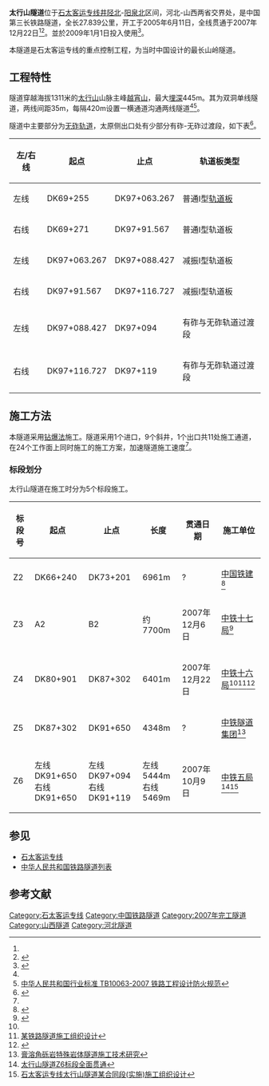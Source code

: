 {{Infobox tunnel
|name         = 太行山隧道
|image        = 
|caption      = 
|line         = [[石太客运专线|石太客运专线]]
|location     = [[太行山|太行山]]山脉
|coordinates  =  {{coord|38.153|113.82|type:landmark_region:CN-14_source:Gaode|format=dms|display=inline}}
|system       = [[中国铁路总公司|中国铁路总公司]]
|status       = 使用中
|start        = 河北省石家庄市<br/>左线 DK69+255<br/>右线 DK69+271
|end          = 山西省阳泉市<br/>左线 DK97+094<br/>右线 DK97+119
|stations     = 
|startwork    = 2005年6月11日<ref name="News1">{{Cite web |url=http://www.he.xinhuanet.com/news/2007-12/23/content_12018614.htm |title=我国最长山岭隧道石太客运专线太行山隧道贯通 |access-date=2010-10-24 |archive-date=2015-09-24 |archive-url=https://web.archive.org/web/20150924025419/http://www.he.xinhuanet.com/news/2007-12/23/content_12018614.htm |dead-url=no }}</ref>
|open         = 2007年12月22日<ref name="News1"/>
|close        = 
|owner        = 中国铁路总公司
|operator     =中国铁路总公司[[北京铁路局|北京铁路局]]
|traffic      = 
|character    = 
|construction =
|length       = 左线27839m<br/>右线27848m<ref name="RightTunnel">{{Cite web |url=http://www.china-mor.gov.cn/tllwjs/tljsdt3.html |title=2007年铁路基本建设动态信息 |access-date=2010-10-24 |archive-date=2010-10-20 |archive-url=https://web.archive.org/web/20101020150844/http://china-mor.gov.cn/tllwjs/tljsdt3.html |dead-url=no }}</ref><ref name="Design">[http://down2.zhulong.com/tech/detailprof267770LQ.htm 石太客运专线太行山隧道某标施工组织设计]{{Dead link|date=2019年5月 |bot=InternetArchiveBot |fix-attempted=yes }}</ref>
|linelength   = 
|tracklength  = 
|notrack      = 双单线<ref name="News1"/>
|gauge        = {{RailGauge|sg}}
|el           = 25,000V 50Hz
|speed        = 250 km/h
|hielevation  = 
|lowelevation = 
|height       = 
|grade        = 上行 13.5‰<br/>下行 18‰
}}
'''太行山隧道'''位于[[石太客运专线|石太客运专线]][[井陉北站|井陉北]]-[[阳泉北站|阳泉北]]区间，河北-山西两省交界处，是中国第三长铁路隧道，全长27.839公里，开工于2005年6月11日，全线贯通于2007年12月22日<ref name="RightTunnel"/><ref>{{Cite web |url=http://news.sohu.com/20071223/n254243608.shtml |title=我国最长的山岭隧道——石太线太行山隧道贯通 |accessdate=2010-10-24 |archive-date=2015-02-15 |archive-url=https://web.archive.org/web/20150215124834/http://news.sohu.com/20071223/n254243608.shtml |dead-url=no }}</ref>。並於2009年1月1日投入使用<ref name="shitai">{{cite web |url=http://www.sx.chinanews.com/2009-01-01/1/75610.html |title=开往2009年的快铁——山西石太客运专线今日通车 |publisher=中新网 |date=2009-01-01 |author=薛日红 |accessdate=2017-03-26 |archive-date=2020-04-02 |archive-url=https://web.archive.org/web/20200402191437/http://www.sx.chinanews.com/2009-01-01/1/75610.html |dead-url=no }}</ref>。

本隧道是石太客运专线的重点控制工程，为当时中国设计的最长山岭隧道。

==工程特性==

隧道穿越海拔1311米的[[太行山|太行山]]山脉主峰[[越宵山|越宵山]]，最大[[埋深|埋深]]445m。其为双洞单线隧道，两线间距35m，每隔420m设置一横通道沟通两线隧道<ref name="Design"/><ref>[http://www.china-mor.gov.cn/zwgk/zwgk_gfxwj56.html 中华人民共和国行业标准 TB10063-2007 铁路工程设计防火规范]{{dead link|date=2017年12月 |bot=InternetArchiveBot |fix-attempted=yes }}</ref>。

隧道中主要部分为[[无砟轨道|无砟轨道]]，太原侧出口处有少部分有砟-无砟过渡段，如下表<ref>{{Cite web |url=http://www.cnkailu.com/kb/kbs/1022.aspx |title=石太客运专线无砟轨道施工组织设计 |accessdate=2010-10-24 |archive-date=2012-10-29 |archive-url=https://web.archive.org/web/20121029055240/http://www.cnkailu.com/kb/kbs/1022.aspx |dead-url=yes }}</ref>。
{| class="wikitable" 
!左/右线!!起点!!止点!!轨道板类型
|-
|左线||DK69+255||DK97+063.267||普通I型[[轨道板|轨道板]]
|-
|右线||DK69+271||DK97+91.567||普通I型轨道板
|-
|左线||DK97+063.267||DK97+088.427||减振I型轨道板
|-
|右线||DK97+91.567||DK97+116.727||减振I型轨道板
|-
|左线||DK97+088.427||DK97+094||有砟与无砟轨道过渡段
|-
|右线||DK97+116.727||DK97+119||有砟与无砟轨道过渡段
|}

==施工方法==

本隧道采用[[钻爆法|钻爆法]]施工。隧道采用1个进口，9个斜井，1个出口共11处施工通道，在24个工作面上同时施工的施工方案，加速隧道施工速度<ref name="News1"/>。

===标段划分===
太行山隧道在施工时分为5个标段施工。
{| class="wikitable" 
!标段号!!起点!!止点!!长度!!贯通日期!!施工单位
|-
!Z2
|DK66+240||DK73+201||6961m||?||[[中国铁建|中国铁建]]<ref name="crcc">{{Cite web |url=http://www.crcc.cn/429-1213-3688.aspx |title=石太客运专线太行山隧道 |access-date=2010-10-24 |archive-date=2010-05-09 |archive-url=https://web.archive.org/web/20100509194015/http://www.crcc.cn/429-1213-3688.aspx |dead-url=no }}</ref>
|-
!Z3
|A2||B2||约7700m||2007年12月6日||[[中铁十七局|中铁十七局]]<ref>{{Cite web |url=http://news.sohu.com/20071212/n253989247.shtml |title=石太铁路客运专线太行山隧道Z3标段顺利贯通 |accessdate=2010-10-24 |archive-date=2007-12-27 |archive-url=https://web.archive.org/web/20071227131505/http://news.sohu.com/20071212/n253989247.shtml |dead-url=no }}</ref>
|-
!Z4
|DK80+901||DK87+302||6401m||2007年12月22日||[[中铁十六局|中铁十六局]]<ref name="crcc"/><ref>[http://down1.zhulong.com/tech/detailprof95632LQ.htm 某铁路隧道施工组织设计]{{Dead link|date=2019年10月 |bot=InternetArchiveBot |fix-attempted=yes }}</ref><ref>{{cite journal| author      =郑丽洪| year      =2008| title      =太行山隧道单线长斜井运输设计及行车调度方案优化| journal      =铁道标准设计| volume      =6| pages      =86-88| url      =http://www.lw23.com/pdf_5b71550e-1f23-4db5-b4f6-1ce75e50534a/lunwen.pdf}}{{dead link|date=2017年12月 |bot=InternetArchiveBot |fix-attempted=yes }}</ref>
|-
!Z5
|DK87+302||DK91+650||4348m||?||[[中铁隧道集团|中铁隧道集团]]<ref>[http://www.zskys.com/showxm.asp?id=20 膏溶角砾岩特殊岩体隧道施工技术研究]{{dead link|date=2017年12月 |bot=InternetArchiveBot |fix-attempted=yes }}</ref>
|-
!Z6
|左线DK91+650<br/>右线DK91+650||左线DK97+094<br/>右线DK91+119||左线5444m<br/>右线5469m||2007年10月9日||[[中铁五局|中铁五局]]<ref>[http://www.tieliu.com.cn/yjhq/2007/200710/2007-10-16/20071016111246_86503.html 太行山隧道Z6标段全面贯通]{{dead link|date=2017年12月 |bot=InternetArchiveBot |fix-attempted=yes }}</ref><ref>[http://down1.zhulong.com/tech/detailprof475534LQ.htm 石太客运专线太行山隧道某合同段(实施)施工组织设计]{{Dead link|date=2019年10月 |bot=InternetArchiveBot |fix-attempted=yes }}</ref>
|}

==参见==
*[[石太客运专线|石太客运专线]]
*[[中华人民共和国铁路隧道列表|中华人民共和国铁路隧道列表]]

==参考文献==
{{reflist}}

{{石太客运专线|nocat}}

[[Category:石太客运专线|Category:石太客运专线]]
[[Category:中国铁路隧道|Category:中国铁路隧道]]
[[Category:2007年完工隧道|Category:2007年完工隧道]]
[[Category:山西隧道|Category:山西隧道]]
[[Category:河北隧道|Category:河北隧道]]